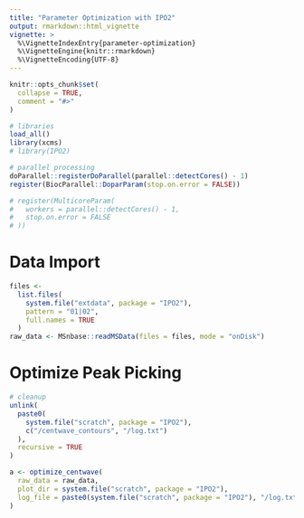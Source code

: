 ```yaml
---
title: "Parameter Optimization with IPO2"
output: rmarkdown::html_vignette
vignette: >
  %\VignetteIndexEntry{parameter-optimization}
  %\VignetteEngine{knitr::rmarkdown}
  %\VignetteEncoding{UTF-8}
---
```


```r
knitr::opts_chunk$set(
  collapse = TRUE,
  comment = "#>"
)
```

```r
# libraries
load_all()
library(xcms)
# library(IPO2)

# parallel processing
doParallel::registerDoParallel(parallel::detectCores() - 1)
register(BiocParallel::DoparParam(stop.on.error = FALSE))

# register(MulticoreParam(
#   workers = parallel::detectCores() - 1, 
#   stop.on.error = FALSE
# ))
```

# Data Import

```r
files <- 
  list.files(
    system.file("extdata", package = "IPO2"), 
    pattern = "01|02", 
    full.names = TRUE
  )
raw_data <- MSnbase::readMSData(files = files, mode = "onDisk")
```

# Optimize Peak Picking

```r
# cleanup
unlink(
  paste0(
    system.file("scratch", package = "IPO2"), 
    c("/centwave_contours", "/log.txt")
  ), 
  recursive = TRUE
)

a <- optimize_centwave(
  raw_data = raw_data, 
  plot_dir = system.file("scratch", package = "IPO2"), 
  log_file = paste0(system.file("scratch", package = "IPO2"), "/log.txt")
)
```


